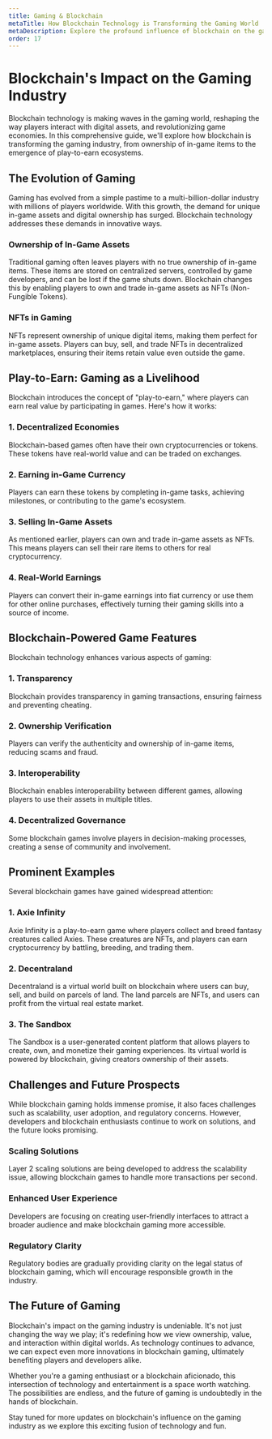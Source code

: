 ```yaml
---
title: Gaming & Blockchain
metaTitle: How Blockchain Technology is Transforming the Gaming World
metaDescription: Explore the profound influence of blockchain on the gaming industry. Learn about in-game assets, digital ownership, play-to-earn, and the future of gaming.
order: 17
---
```


# Blockchain's Impact on the Gaming Industry

Blockchain technology is making waves in the gaming world, reshaping the way players interact with digital assets, and revolutionizing game economies. In this comprehensive guide, we'll explore how blockchain is transforming the gaming industry, from ownership of in-game items to the emergence of play-to-earn ecosystems.

## The Evolution of Gaming

Gaming has evolved from a simple pastime to a multi-billion-dollar industry with millions of players worldwide. With this growth, the demand for unique in-game assets and digital ownership has surged. Blockchain technology addresses these demands in innovative ways.

### Ownership of In-Game Assets

Traditional gaming often leaves players with no true ownership of in-game items. These items are stored on centralized servers, controlled by game developers, and can be lost if the game shuts down. Blockchain changes this by enabling players to own and trade in-game assets as NFTs (Non-Fungible Tokens).

### NFTs in Gaming

NFTs represent ownership of unique digital items, making them perfect for in-game assets. Players can buy, sell, and trade NFTs in decentralized marketplaces, ensuring their items retain value even outside the game.

## Play-to-Earn: Gaming as a Livelihood

Blockchain introduces the concept of "play-to-earn," where players can earn real value by participating in games. Here's how it works:

### 1. Decentralized Economies

Blockchain-based games often have their own cryptocurrencies or tokens. These tokens have real-world value and can be traded on exchanges.

### 2. Earning in-Game Currency

Players can earn these tokens by completing in-game tasks, achieving milestones, or contributing to the game's ecosystem.

### 3. Selling In-Game Assets

As mentioned earlier, players can own and trade in-game assets as NFTs. This means players can sell their rare items to others for real cryptocurrency.

### 4. Real-World Earnings

Players can convert their in-game earnings into fiat currency or use them for other online purchases, effectively turning their gaming skills into a source of income.

## Blockchain-Powered Game Features

Blockchain technology enhances various aspects of gaming:

### 1. Transparency

Blockchain provides transparency in gaming transactions, ensuring fairness and preventing cheating.

### 2. Ownership Verification

Players can verify the authenticity and ownership of in-game items, reducing scams and fraud.

### 3. Interoperability

Blockchain enables interoperability between different games, allowing players to use their assets in multiple titles.

### 4. Decentralized Governance

Some blockchain games involve players in decision-making processes, creating a sense of community and involvement.

## Prominent Examples

Several blockchain games have gained widespread attention:

### 1. Axie Infinity

Axie Infinity is a play-to-earn game where players collect and breed fantasy creatures called Axies. These creatures are NFTs, and players can earn cryptocurrency by battling, breeding, and trading them.

### 2. Decentraland

Decentraland is a virtual world built on blockchain where users can buy, sell, and build on parcels of land. The land parcels are NFTs, and users can profit from the virtual real estate market.

### 3. The Sandbox

The Sandbox is a user-generated content platform that allows players to create, own, and monetize their gaming experiences. Its virtual world is powered by blockchain, giving creators ownership of their assets.

## Challenges and Future Prospects

While blockchain gaming holds immense promise, it also faces challenges such as scalability, user adoption, and regulatory concerns. However, developers and blockchain enthusiasts continue to work on solutions, and the future looks promising.

### Scaling Solutions

Layer 2 scaling solutions are being developed to address the scalability issue, allowing blockchain games to handle more transactions per second.

### Enhanced User Experience

Developers are focusing on creating user-friendly interfaces to attract a broader audience and make blockchain gaming more accessible.

### Regulatory Clarity

Regulatory bodies are gradually providing clarity on the legal status of blockchain gaming, which will encourage responsible growth in the industry.

## The Future of Gaming

Blockchain's impact on the gaming industry is undeniable. It's not just changing the way we play; it's redefining how we view ownership, value, and interaction within digital worlds. As technology continues to advance, we can expect even more innovations in blockchain gaming, ultimately benefiting players and developers alike.

Whether you're a gaming enthusiast or a blockchain aficionado, this intersection of technology and entertainment is a space worth watching. The possibilities are endless, and the future of gaming is undoubtedly in the hands of blockchain.

Stay tuned for more updates on blockchain's influence on the gaming industry as we explore this exciting fusion of technology and fun.
